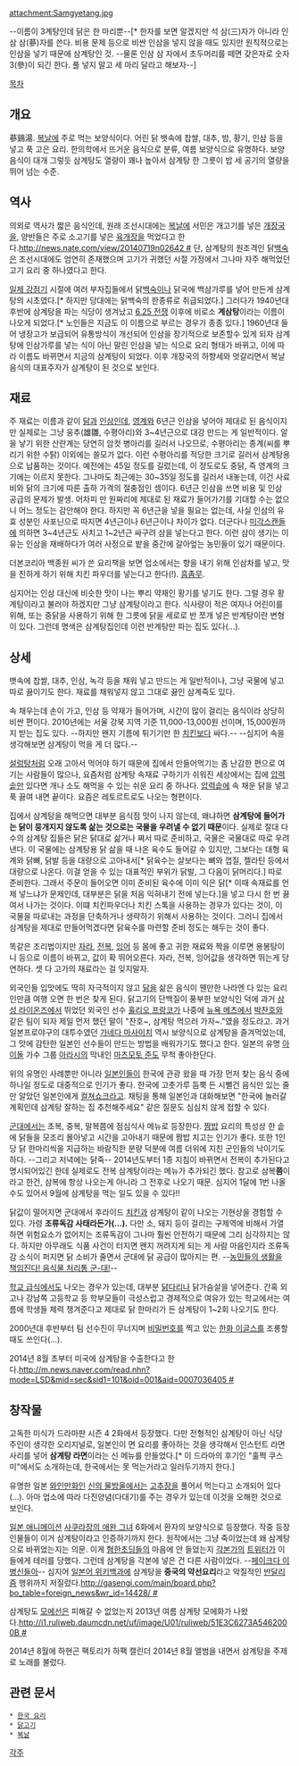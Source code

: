 attachment:Samgyetang.jpg

--이름이 3계탕인데 닭은 한 마리뿐--[* 한자를 보면 알겠지만 석 삼(三)자가 아니라 인삼 삼(蔘)자를 쓴다. 비용 문제 등으로 비싼 인삼을 넣지 않을 때도 있지만 원칙적으로는 인삼을 넣기 때문에 삼계탕인 것. --물론 인삼 삼 자에서 초두머리를 떼면 갖은자로 숫자 3(參)이 되긴 한다. 풀 넣지 말고 세 마리 달라고 해보자--]

[[목차]]
== 개요 ==
蔘鷄湯. [[복날]]에 주로 먹는 보양식이다. 어린 닭 뱃속에 찹쌀, 대추, 밤, 황기, 인삼 등을 넣고 푹 고은 요리. 한의학에서 뜨거운 음식으로 분류, 여름 보양식으로 유명하다. 보양 음식이 대개 그렇듯 삼계탕도 열량이 꽤나 높아서 삼계탕 한 그릇이 밥 세 공기의 열량을 뛰어 넘는 수준.

== 역사 ==
의외로 역사가 짧은 음식인데, 원래 조선시대에는 [[복날]]에 서민은 개고기를 넣은 [[보신탕|개장국]]을, 양반들은 주로 소고기를 넣은 [[육개장]]을 먹었다고 한다.[[http://news.nate.com/view/20140719n02642 #]] 단, 삼계탕의 원조격인 닭[[백숙]]은 조선시대에도 엄연히 존재했으며 고기가 귀했던 시절 가정에서 그나마 자주 해먹었던 고기 요리 중 하나였다고 한다.

[[일제 강점기]] 시절에 여러 부자집들에서 닭[[백숙]]이나 닭국에 백삼가루를 넣어 만든게 삼계탕의 시초였다.[* 하지만 당대에는 닭백숙의 한종류로 취급되었다.] 그러다가 1940년대 후반에 삼계탕을 파는 식당이 생겨났고 [[6.25 전쟁]] 이후에 비로소 '''계삼탕'''이라는 이름이 나오게 되었다.[* 노인들은 지금도 이 이름으로 부르는 경우가 종종 있다.] 1960년대 들어 냉장고가 보급되어 유통방식이 개선되어 인삼을 장기적으로 보존할수 있게 되자 삼계탕에 인삼가루를 넣는 식이 아닌 말린 인삼을 넣는 식으로 요리 형태가 바뀌고, 이에 따라 이름도 바뀌면서 지금의 삼계탕이 되었다. 이후 개장국의 하향세와 엇갈리면서 복날 음식의 대표주자가 삼계탕이 된 것으로 보인다.

== 재료 ==
주 재료는 이름과 같이 [[닭]]과 [[인삼]]인데, [[영계]]와 6년근 인삼을 넣어야 제대로 된 음식이지만 실제로는 그냥 웅추(雄雛, 수평아리)와 3~4년근으로 대강 만드는 게 일반적이다. 알을 낳기 위한 산란계는 당연히 암컷 병아리를 길러서 나오므로, 수평아리는 종계(씨를 뿌리기 위한 수탉) 이외에는 쓸모가 없다. 이런 수평아리를 적당한 크기로 길러서 삼계탕용으로 납품하는 것이다. 예전에는 45일 정도를 길렀는데, 이 정도로도 중닭, 즉 영계의 크기에는 이르지 못한다. 그나마도 최근에는 30~35일 정도를 길러서 내놓는데, 이건 사료비와 닭의 크기에 따른 출하 가격의 절충점인 셈이다. 6년근 인삼을 쓰면 비용 및 인삼 공급의 문제가 발생. 어차피 만 원짜리에 제대로 된 재료가 들어가기를 기대할 수는 없으니 어느 정도는 감안해야 한다. 하지만 꼭 6년근을 넣을 필요는 없는데, 사실 인삼의 유효 성분인 사포닌으로 따지면 4년근이나 6년근이나 차이가 없다. 더군다나 [[미각스캔들]]에 의하면 3~4년근도 사치고 1~2년근 싸구려 삼을 넣는다고 한다. 이런 삼이 생기는 이유는 인삼을 재배하다가 여러 사정으로 밭을 중간에 갈아엎는 농민들이 있기 때문이다.

더본코리아 백종원 씨가 쓴 요리책을 보면 업소에서는 향을 내기 위해 인삼차를 넣고, 맛을 진하게 하기 위해 치킨 파우더를 넣는다고 한다(!). [[흠좀무]].

심지어는 인삼 대신에 비슷한 맛이 나는 뿌리 약재인 황기를 넣기도 한다. 그럴 경우 황계탕이라고 불러야 하겠지만 그냥 삼계탕이라고 한다. 식사량이 적은 여자나 어린이를 위해, 또는 중닭을 사용하기 위해 한 그릇에 닭을 세로로 반 쪼개 넣은 반계탕이란 변형이 있다. 그런데 명색은 삼계탕집인데 이런 반계탕만 파는 집도 있다(...).

== 상세 ==
뱃속에 찹쌀, 대추, 인삼, 녹각 등을 채워 넣고 만드는 게 일반적이나, 그냥 국물에 넣고 따로 끓이기도 한다. 재료를 채워넣지 않고 그대로 끓인 삼계죽도 있다.

속 채우는데 손이 가고, 인삼 등 약재가 들어가며, 시간이 많이 걸리는 음식이라 상당히 비싼 편이다. 2010년에는 서울 강북 지역 기준 11,000-13,000원 선이며, 15,000원까지 받는 집도 있다. --하지만 왠지 기름에 튀기기만 한 [[치킨]]보다 싸다.-- --심지어 속을 생각해보면 삼계탕이 먹을 게 더 많다.--

[[설렁탕]]처럼 오래 고아서 먹어야 하기 때문에 집에서 만들어먹기는 좀 난감한 편으로 여기는 사람들이 많으나, 요즘처럼 삼계탕 속재료 구하기가 쉬워진 세상에서는 집에 [[압력솥]]만 있다면 개나 소도 해먹을 수 있는 쉬운 요리 중 하나다. [[압력솥]]에 속 채운 닭을 넣고 푹 끓여 내면 끝이다. 요즘은 레토르트로도 나오는 형편이다.

집에서 삼계탕을 해먹으면 대부분 음식점 맛이 나지 않는데, 왜냐하면 '''삼계탕에 들어가는 닭이 뭉개지지 않도록 삶는 것으로는 국물을 우려낼 수 없기 때문'''이다. 실제로 절대 다수의 삼계탕 집들은 닭은 닭대로 삶거나 쪄서 따로 준비하고, 국물은 국물대로 따로 우려낸다. 이 국물에는 삼계탕용 닭 삶을 때 나온 육수도 들어갈 수 있지만, 그보다는 대형 육계와 닭뼈, 닭발 등을 대량으로 고아내서[* 닭육수는 살보다는 뼈와 껍질, 젤라틴 등에서 대량으로 나온다. 이걸 얻을 수 있는 대표적인 부위가 닭발, 그 다음이 닭머리다.] 따로 준비한다. 그래서 주문이 들어오면 이미 준비된 육수에 이미 익은 닭[* 이때 속재료를 언제 넣느냐가 문제인데, 대부분은 닭을 처음 익혀내기 전에 넣는다.]을 넣고 다시 한 번 끓여서 나가는 것이다. 이떄 치킨파우더나 치킨 스톡을 사용하는 경우가 있다는 것이, 이 국물을 따로내는 과정을 단축하거나 생략하기 위해서 사용하는 것이다. 그러니 집에서 삼계탕을 제대로 만들어먹겠다면 닭육수를 마련할 준비 정도는 해두는 것이 좋다.

똑같은 조리법이지만 [[자라]], [[전복]], [[잉어]] 등 몸에 좋고 귀한 재료와 짝을 이루면 용봉탕이니 등으로 이름이 바뀌고, 값이 확 뛰어오른다. 자라, 전복, 잉어값을 생각하면 뛰는게 당연하다. 셋 다 고가의 재료라는 걸 잊지말자.

외국인들 입맛에도 딱히 자극적이지 않고 [[닭]]을 삶은 음식이 웬만한 나라엔 다 있는 요리인만큼 여행 오면 한 번은 찾게 된다. 닭고기의 단백질이 풍부한 보양식인 덕에 과거 [[삼성 라이온즈]]에서 뛰었던 외국인 선수 [[훌리오 프랑코]]가 나중에 [[뉴욕 메츠]]에서 [[박찬호]]와 같은 팀이 되자 제일 먼저 했던 말이 "찬호~, 삼계탕 먹으러 가자~."였을 정도라고. 과거 일본프로야구의 대투수였던 [[가네다 마사이치]] 역시 보양식으로 삼계탕을 즐겨먹었는데, 그 맛에 감탄한 일본인 선수들이 만드는 방법을 배워가기도 했다고 한다. 일본의 유명 [[아이돌]] 가수 그룹 [[아라시]]의 막내인 [[마츠모토 준]]도 무척 좋아한단다.

위의 유명인 사례뿐만 아니라 [[일본인]]들이 한국에 관광 왔을 때 가장 먼저 찾는 음식 중에 하나일 정도로 대중적으로 인기가 좋다. 한국에 고춧가루 듬뿍 든 시뻘건 음식만 있는 줄만 알았던 일본인에게 [[컬쳐쇼크]]라고. 채팅을 통해 일본인과 대화해보면 "한국에 놀러갈 계획인데 삼계탕 잘하는 집 추천해주세요" 같은 질문도 심심치 않게 접할 수 있다.

[[군대]]에서는 초복, 중복, 말복쯤에 점심식사 메뉴로 등장한다. [[짬밥]] 요리의 특성상 한 솥에 닭들을 모조리 몰아넣고 시간을 고아내기 때문에 짬밥 치고는 인기가 좋다. 또한 1인당 닭 한마리씩을 지급하는 바람직한 분량 덕분에 여름 더위에 지친 군인들의 낙이기도 하다. --그리고 저녁에는 닭죽-- 2014년도부터 1종 지침이 바뀌면서 전복이 추가된다고 명시되어있긴 한데 실제로도 전복 삼계탕이라는 메뉴가 추가되긴 했다. 참고로 삼복'''쯤'''이라고 한건, 삼복에 항상 나오는게 아니라 그 전후로 나오기 때문. 심지어 1달에 1번 나올 수도 있어서 9월에 삼계탕을 먹는 일도 있을 수 있다!!

닭값이 떨어지면 군대에서 후라이드 [[치킨]]과 삼계탕이 같이 나오는 기현상을 경험할 수 있다. 가령 '''조류독감 사태라든가(...).''' 다만 소, 돼지 등이 걸리는 구제역에 비해서 가열하면 위험요소가 없어지는 조류독감이 그나마 훨씬 안전하기 때문에 그리 심각하지는 않다. 하지만 아무래도 식품 사건이 터지면 왠지 꺼려지게 되는 게 사람 마음인지라 조류독감 소식이 퍼지면 닭 소비가 줄면서 군대에 닭 공급이 많아지는 편. --[[뿌뿌뽕|농민들의 생활을 책임진다! 음식물 처리통 군-대!]]--

[[학교 급식]]에서도 나오는 경우가 있는데, 대부분 [[닭다리]]나 닭가슴살을 넣어준다. 간혹 외고나 강남쪽 고등학교 등 학부모들이 극성스럽고 경제적으로 여유가 있는 학교에서는 여름에 학생들 체력 챙겨준다고 제대로 닭 한마리가 든 삼계탕이 1~2회 나오기도 한다.

2000년대 후반부터 팀 선수진이 무너지며 [[비밀번호]]를 찍고 있는 [[한화 이글스]]를 조롱할 때도 쓰인다(...).

2014년 8월 초부터 미국에 삼계탕을 수출한다고 한다.[[http://m.news.naver.com/read.nhn?mode=LSD&mid=sec&sid1=101&oid=001&aid=0007036405 #]]

== 창작물 ==
고독한 미식가 드라마판 시즌 4 2화에서 등장했다. 다만 전형적인 삼계탕이 아닌 식당 주인이 생각한 오리지널로, 일본인이 면 요리를 좋아하는 것을 생각해서 인스턴트 라면사리를 넣어 '''삼계탕 라면'''이라는 신 메뉴를 만들었다.[* 이 드라마의 후기인 "훌쩍 쿠스미"에서도 소개하는데, 한국에서는 못 먹는거라고 일러두기까지 한다.]

유명한 일본 [[와인]]만화인 [[신의 물방울]]에서는 [[고추장]]을 풀어서 먹는다고 소개되어 있다(...). 아마 업소에 따라 다진양념(다대기)를 주는 경우가 있는데 이것을 오해한 것으로 보인다.

[[일본 애니메이션]] [[사쿠라장의 애완 그녀]] 6화에서 환자의 보양식으로 등장했다. 작중 등장인물들이 이거 삼계탕이라고 인증하기까지 한다. 원작에서는 그냥 죽이었는데 왜 삼계탕으로 바뀌었는지는 의문. 이게 [[혐한초딩]]들의 마음에 안 들었는지 [[오카다 마리|각본가]]의 [[트위터]]가 이들에게 테러를 당했다. 그런데 삼계탕을 각본에 넣은 건 다른 사람이었다. --[[페이크다 이 병신들아]]-- 심지어 [[일본어 위키백과]]에 삼계탕을 '''중국의 약선요리'''라고 악질적인 [[반달리즘]] 행위까지 저질렀다.[[http://gasengi.com/main/board.php?bo_table=foreign_news&wr_id=14428/ #]]

삼계탕도 [[모에선]]은 피해갈 수 없었는지 2013년 여름 삼계탕 모에화가 나왔다.[[http://i1.ruliweb.daumcdn.net/uf/image/U01/ruliweb/51E3C6273A5462000B #]]

2014년 8월에 하현곤 팩토리가 하팩 캘린더 2014년 8월 앨범을 내면서 삼계탕을 주제로 노래를 불렀다.

== 관련 문서 ==
 * [[한국 요리]]
 * [[닭고기]]
 * [[복날]]

[[각주]]
